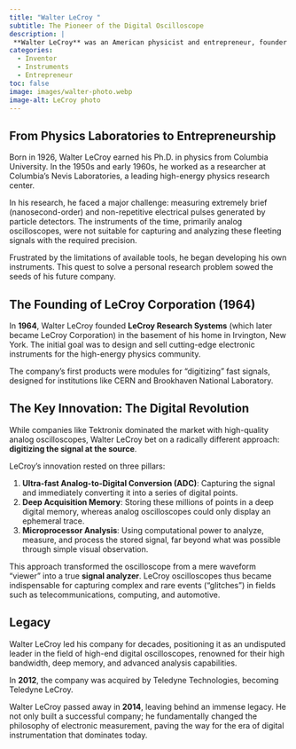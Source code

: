 ```yaml
---
title: "Walter LeCroy "
subtitle: The Pioneer of the Digital Oscilloscope
description: |
 **Walter LeCroy** was an American physicist and entrepreneur, founder of **LeCroy Corporation**. A visionary, he transformed the oscilloscope, an analog measurement instrument, into a powerful digital analysis tool, forever changing how engineers and scientists "see" electronic signals.
categories:
  - Inventor
  - Instruments
  - Entrepreneur
toc: false
image: images/walter-photo.webp
image-alt: LeCroy photo
---
```


## From Physics Laboratories to Entrepreneurship

Born in 1926, Walter LeCroy earned his Ph.D. in physics from Columbia University. In the 1950s and early 1960s, he worked as a researcher at Columbia's Nevis Laboratories, a leading high-energy physics research center.

In his research, he faced a major challenge: measuring extremely brief (nanosecond-order) and non-repetitive electrical pulses generated by particle detectors. The instruments of the time, primarily analog oscilloscopes, were not suitable for capturing and analyzing these fleeting signals with the required precision.

Frustrated by the limitations of available tools, he began developing his own instruments. This quest to solve a personal research problem sowed the seeds of his future company.

## The Founding of LeCroy Corporation (1964)

In **1964**, Walter LeCroy founded **LeCroy Research Systems** (which later became LeCroy Corporation) in the basement of his home in Irvington, New York. The initial goal was to design and sell cutting-edge electronic instruments for the high-energy physics community.

The company's first products were modules for "digitizing" fast signals, designed for institutions like CERN and Brookhaven National Laboratory.

## The Key Innovation: The Digital Revolution

While companies like Tektronix dominated the market with high-quality analog oscilloscopes, Walter LeCroy bet on a radically different approach: **digitizing the signal at the source**.

LeCroy's innovation rested on three pillars:

1.  **Ultra-fast Analog-to-Digital Conversion (ADC)**: Capturing the signal and immediately converting it into a series of digital points.
2.  **Deep Acquisition Memory**: Storing these millions of points in a deep digital memory, whereas analog oscilloscopes could only display an ephemeral trace.
3.  **Microprocessor Analysis**: Using computational power to analyze, measure, and process the stored signal, far beyond what was possible through simple visual observation.

This approach transformed the oscilloscope from a mere waveform "viewer" into a true **signal analyzer**. LeCroy oscilloscopes thus became indispensable for capturing complex and rare events ("glitches") in fields such as telecommunications, computing, and automotive.

## Legacy

Walter LeCroy led his company for decades, positioning it as an undisputed leader in the field of high-end digital oscilloscopes, renowned for their high bandwidth, deep memory, and advanced analysis capabilities.

In **2012**, the company was acquired by Teledyne Technologies, becoming Teledyne LeCroy.

Walter LeCroy passed away in **2014**, leaving behind an immense legacy. He not only built a successful company; he fundamentally changed the philosophy of electronic measurement, paving the way for the era of digital instrumentation that dominates today.